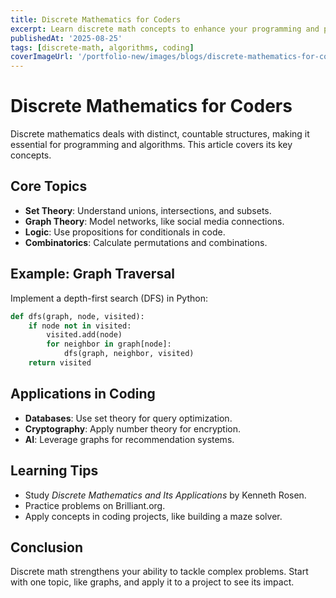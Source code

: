 ```yaml
---
title: Discrete Mathematics for Coders
excerpt: Learn discrete math concepts to enhance your programming and problem-solving skills.
publishedAt: '2025-08-25'
tags: [discrete-math, algorithms, coding]
coverImageUrl: '/portfolio-new/images/blogs/discrete-mathematics-for-coders/cover.jpg'
---
```


# Discrete Mathematics for Coders

Discrete mathematics deals with distinct, countable structures, making it essential for programming and algorithms. This article covers its key concepts.

## Core Topics

- **Set Theory**: Understand unions, intersections, and subsets.
- **Graph Theory**: Model networks, like social media connections.
- **Logic**: Use propositions for conditionals in code.
- **Combinatorics**: Calculate permutations and combinations.

## Example: Graph Traversal

Implement a depth-first search (DFS) in Python:

```python
def dfs(graph, node, visited):
    if node not in visited:
        visited.add(node)
        for neighbor in graph[node]:
            dfs(graph, neighbor, visited)
    return visited
```

## Applications in Coding

- **Databases**: Use set theory for query optimization.
- **Cryptography**: Apply number theory for encryption.
- **AI**: Leverage graphs for recommendation systems.

## Learning Tips

- Study _Discrete Mathematics and Its Applications_ by Kenneth Rosen.
- Practice problems on Brilliant.org.
- Apply concepts in coding projects, like building a maze solver.

## Conclusion

Discrete math strengthens your ability to tackle complex problems. Start with one topic, like graphs, and apply it to a project to see its impact.

